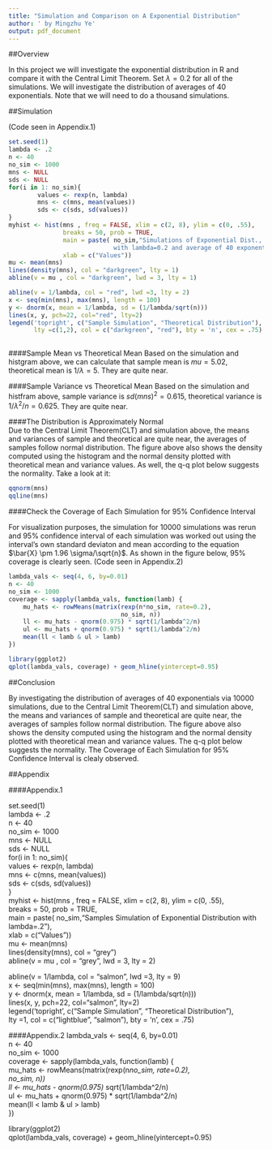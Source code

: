```yaml
---
title: "Simulation and Comparison on A Exponential Distribution"
author: ' by Mingzhu Ye'
output: pdf_document
---
```

##Overview

In this project we will investigate the exponential distribution in R and compare it with the Central Limit Theorem. Set $\lambda = 0.2$ for all of the simulations. We will investigate the distribution of averages of 40 exponentials. Note that we will need to do a thousand simulations.  
  
##Simulation

(Code seen in Appendix.1)

```r
set.seed(1)
lambda <- .2
n <- 40
no_sim <- 1000
mns <- NULL
sds <- NULL
for(i in 1: no_sim){
        values <- rexp(n, lambda)
        mns <- c(mns, mean(values))
        sds <- c(sds, sd(values))
}
myhist <- hist(mns , freq = FALSE, xlim = c(2, 8), ylim = c(0, .55), 
               breaks = 50, prob = TRUE, 
               main = paste( no_sim,"Simulations of Exponential Dist.,
                             with lambda=0.2 and average of 40 exponentials"),
               xlab = c("Values"))
mu <- mean(mns)
lines(density(mns), col = "darkgreen", lty = 1)
abline(v = mu , col = "darkgreen", lwd = 3, lty = 1)

abline(v = 1/lambda, col = "red", lwd =3, lty = 2)
x <- seq(min(mns), max(mns), length = 100)
y <- dnorm(x, mean = 1/lambda, sd = (1/lambda/sqrt(n)))
lines(x, y, pch=22, col="red", lty=2)
legend('topright', c("Sample Simulation", "Theoretical Distribution"),
       lty =c(1,2), col = c("darkgreen", "red"), bty = 'n', cex = .75)
    
```

####Sample Mean vs Theoretical Mean
Based on the simulation and histgram above, we can calculate that sample mean is $mu = 5.02$, theoretical mean is $1/ \lambda = 5$. They are quite near.

####Sample Variance vs Theoretical Mean
Based on the simulation and histfram above, sample variance is $sd(mns) ^2 = 0.615$, theoretical variance is $1/ \lambda ^2/n = 0.625$. They are quite near.   

####The Distribution is Approximately Normal  
Due to the Central Limit Theorem(CLT) and simulation above, the means and variances of sample and theoretical are quite near, the averages of samples follow normal distribution. The figure above also shows the density computed using the histogram and the normal density plotted with theoretical mean and variance values. As well, the q-q plot below suggests the normality. Take a look at it:
```r
qqnorm(mns)
qqline(mns)
```

####Check the Coverage of Each Simulation for 95% Confidence Interval  

For visualization purposes, the simulation for 10000 simulations was rerun and 95% confidence interval of each simulation was worked out using the interval's own standard deviaton and mean according to the equation $\bar{X} \pm 1.96 \sigma/\sqrt{n}$. As shown in the figure below, 95% coverage is clearly seen. (Code seen in Appendix.2)

```r
lambda_vals <- seq(4, 6, by=0.01)
n <- 40
no_sim <- 1000
coverage <- sapply(lambda_vals, function(lamb) {
    mu_hats <- rowMeans(matrix(rexp(n*no_sim, rate=0.2),
                               no_sim, n))
    ll <- mu_hats - qnorm(0.975) * sqrt(1/lambda^2/n)
    ul <- mu_hats + qnorm(0.975) * sqrt(1/lambda^2/n)
    mean(ll < lamb & ul > lamb)
})

library(ggplot2)
qplot(lambda_vals, coverage) + geom_hline(yintercept=0.95)
```

##Conclusion  

By investigating the distribution of averages of 40 exponentials via 10000 simulations, due to the Central Limit Theorem(CLT) and simulation above, the means and variances of sample and theoretical are quite near, the averages of samples follow normal distribution. The figure above also shows the density computed using the histogram and the normal density plotted with theoretical mean and variance values. The q-q plot below suggests the normality. The Coverage of Each Simulation for 95% Confidence Interval is clealy observed.

##Appendix

####Appendix.1

set.seed(1)  
lambda <- .2  
n <- 40  
no_sim <- 1000  
mns <- NULL  
sds <- NULL  
for(i in 1: no_sim){  
        values <- rexp(n, lambda)  
        mns <- c(mns, mean(values))  
        sds <- c(sds, sd(values))  
}  
myhist <- hist(mns , freq = FALSE, xlim = c(2, 8), ylim = c(0, .55),   
               breaks = 50, prob = TRUE,   
               main = paste( no_sim,"Samples Simulation of Exponential Distribution with lambda=.2"),  
               xlab = c("Values"))  
mu <- mean(mns)  
lines(density(mns), col = "grey")  
abline(v = mu , col = "grey", lwd = 3, lty = 2)  

abline(v = 1/lambda, col = "salmon", lwd =3, lty = 9)  
x <- seq(min(mns), max(mns), length = 100)  
y <- dnorm(x, mean = 1/lambda, sd = (1/lambda/sqrt(n)))  
lines(x, y, pch=22, col="salmon", lty=2)  
legend('topright', c("Sample Simulation", "Theoretical Distribution"),  
       lty =1, col = c("lightblue", "salmon"), bty = 'n', cex = .75)  
   
####Appendix.2
lambda_vals <- seq(4, 6, by=0.01)  
n <- 40  
no_sim <- 1000   
coverage <- sapply(lambda_vals, function(lamb) {  
    mu_hats <- rowMeans(matrix(rexp(n*no_sim, rate=0.2),  
                               no_sim, n))  
    ll <- mu_hats - qnorm(0.975) * sqrt(1/lambda^2/n)  
    ul <- mu_hats + qnorm(0.975) * sqrt(1/lambda^2/n)  
    mean(ll < lamb & ul > lamb)  
})  

library(ggplot2)  
qplot(lambda_vals, coverage) + geom_hline(yintercept=0.95)  
